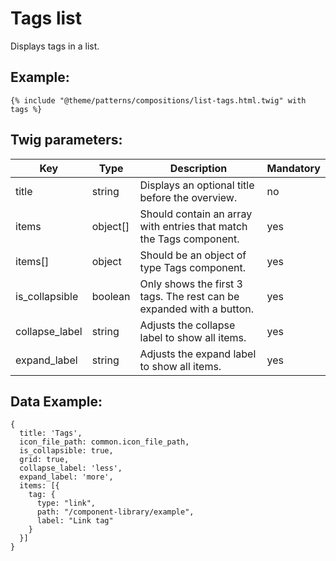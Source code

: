 # Tags list

Displays tags in a list.

## Example:

```
{% include "@theme/patterns/compositions/list-tags.html.twig" with tags %}
```

## Twig parameters:

| Key            | Type     | Description                                                          | Mandatory |
| -------------- | -------- | ---------------------------------------------------------------------| --------- |
| title          | string   | Displays an optional title before the overview.                      | no        |
| items          | object[] | Should contain an array with entries that match the Tags component.  | yes       |
| items[]        | object   | Should be an object of type Tags component.                          | yes       |
| is_collapsible | boolean  | Only shows the first 3 tags. The rest can be expanded with a button. | yes       |
| collapse_label | string   | Adjusts the collapse label to show all items.                        | yes       |
| expand_label   | string   | Adjusts the expand label to show all items.                          | yes       |


## Data Example:

```
{
  title: 'Tags',
  icon_file_path: common.icon_file_path,
  is_collapsible: true,
  grid: true,
  collapse_label: 'less',
  expand_label: 'more',
  items: [{
    tag: {
      type: "link",
      path: "/component-library/example",
      label: "Link tag"
    }
  }]
}
```
